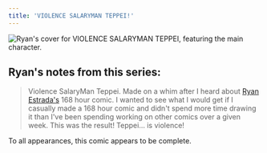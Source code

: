 ```yaml
---
title: 'VIOLENCE SALARYMAN TEPPEI!'
---
```


![Ryan's cover for VIOLENCE SALARYMAN TEPPEI, featuring the main character.](/images/violence-salaryman-teppei/t1.jpg)

## Ryan's notes from this series:

> Violence SalaryMan Teppei. Made on a whim after I heard about <a href="http://www.ryanestrada.com/" target="_blank">Ryan Estrada's</a> 168 hour comic. I wanted to see what I would get if I casually made a 168 hour comic and didn't spend more time drawing it than I've been spending working on other comics over a given week. This was the result! Teppei... is violence!

To all appearances, this comic appears to be complete.
